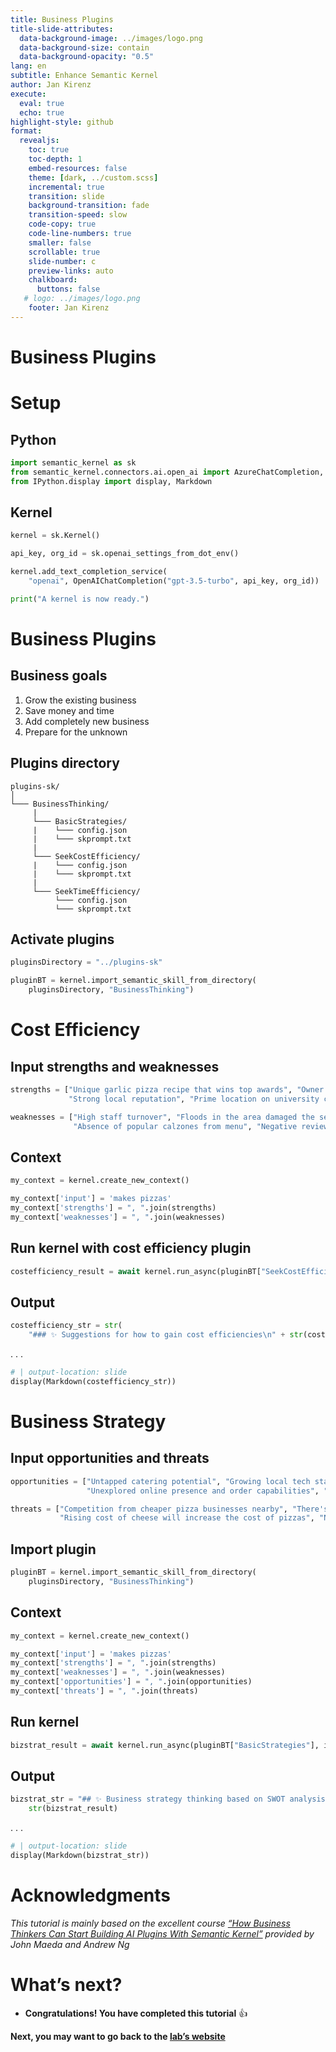 ```yaml
---
title: Business Plugins
title-slide-attributes:
  data-background-image: ../images/logo.png
  data-background-size: contain
  data-background-opacity: "0.5"
lang: en
subtitle: Enhance Semantic Kernel
author: Jan Kirenz
execute:
  eval: true
  echo: true
highlight-style: github
format:
  revealjs: 
    toc: true
    toc-depth: 1
    embed-resources: false
    theme: [dark, ../custom.scss]  
    incremental: true
    transition: slide
    background-transition: fade
    transition-speed: slow
    code-copy: true
    code-line-numbers: true
    smaller: false
    scrollable: true
    slide-number: c
    preview-links: auto
    chalkboard: 
      buttons: false
   # logo: ../images/logo.png
    footer: Jan Kirenz
---
```


# Business Plugins

# Setup

## Python


```python
import semantic_kernel as sk
from semantic_kernel.connectors.ai.open_ai import AzureChatCompletion, OpenAIChatCompletion
from IPython.display import display, Markdown
```

## Kernel

```python
kernel = sk.Kernel()

api_key, org_id = sk.openai_settings_from_dot_env()

kernel.add_text_completion_service(
    "openai", OpenAIChatCompletion("gpt-3.5-turbo", api_key, org_id))

print("A kernel is now ready.")
```

# Business Plugins

## Business goals

1. Grow the existing business
2. Save money and time
3. Add completely new business
4. Prepare for the unknown

## Plugins directory

```directory
plugins-sk/
│
└─── BusinessThinking/
     |
     └─── BasicStrategies/
     |    └─── config.json
     |    └─── skprompt.txt
     |
     └─── SeekCostEfficiency/
     |    └─── config.json
     |    └─── skprompt.txt
     |
     └─── SeekTimeEfficiency/
          └─── config.json
          └─── skprompt.txt
```

## Activate plugins

```python
pluginsDirectory = "../plugins-sk"

pluginBT = kernel.import_semantic_skill_from_directory(
    pluginsDirectory, "BusinessThinking")

```

# Cost Efficiency 

## Input strengths and weaknesses

```python
strengths = ["Unique garlic pizza recipe that wins top awards", "Owner trained in Sicily at some of the best pizzerias",
             "Strong local reputation", "Prime location on university campus"]

weaknesses = ["High staff turnover", "Floods in the area damaged the seating areas that are in need of repair",
              "Absence of popular calzones from menu", "Negative reviews from younger demographic for lack of hip ingredients"]

```

## Context

```python

my_context = kernel.create_new_context()

my_context['input'] = 'makes pizzas'
my_context['strengths'] = ", ".join(strengths)
my_context['weaknesses'] = ", ".join(weaknesses)

```

## Run kernel with cost efficiency plugin

```python

costefficiency_result = await kernel.run_async(pluginBT["SeekCostEfficiency"], input_context=my_context)

```

## Output

```python
costefficiency_str = str(
    "### ✨ Suggestions for how to gain cost efficiencies\n" + str(costefficiency_result))
```

. . .

```python
# | output-location: slide
display(Markdown(costefficiency_str))
```

# Business Strategy

## Input opportunities and threats

```python
opportunities = ["Untapped catering potential", "Growing local tech startup community",
                 "Unexplored online presence and order capabilities", "Upcoming annual food fair"]

threats = ["Competition from cheaper pizza businesses nearby", "There's nearby street construction that will impact foot traffic",
           "Rising cost of cheese will increase the cost of pizzas", "No immediate local regulatory changes but it's election season"]

```

## Import plugin

```python

pluginBT = kernel.import_semantic_skill_from_directory(
    pluginsDirectory, "BusinessThinking")

```

## Context

```python
my_context = kernel.create_new_context()

my_context['input'] = 'makes pizzas'
my_context['strengths'] = ", ".join(strengths)
my_context['weaknesses'] = ", ".join(weaknesses)
my_context['opportunities'] = ", ".join(opportunities)
my_context['threats'] = ", ".join(threats)
```

## Run kernel 

```python

bizstrat_result = await kernel.run_async(pluginBT["BasicStrategies"], input_context=my_context)

```

## Output

```python

bizstrat_str = "## ✨ Business strategy thinking based on SWOT analysis\n" + \
    str(bizstrat_result)

```

. . .

```python
# | output-location: slide
display(Markdown(bizstrat_str))
```



# Acknowledgments

*This tutorial is mainly based on the excellent course ["How Business Thinkers Can Start Building AI Plugins With Semantic Kernel"](https://www.deeplearning.ai/short-courses/microsoft-semantic-kernel/) provided by John Maeda and Andrew Ng*

# What's next? {background-image="../images/logo.png" background-opacity="0.5"}

- **Congratulations! You have completed this tutorial** 👍

**Next, you may want to go back to the [lab's website](https://kirenz.github.io/semantic-kernel/)**



